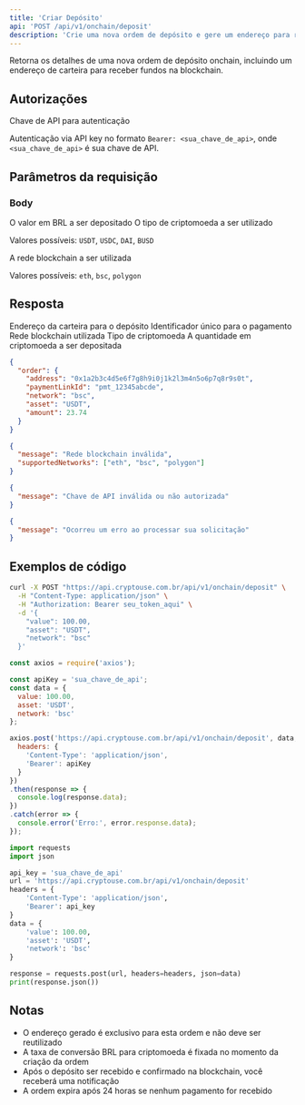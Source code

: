 ```yaml
---
title: 'Criar Depósito'
api: 'POST /api/v1/onchain/deposit'
description: 'Crie uma nova ordem de depósito e gere um endereço para receber fundos'
---
```


Retorna os detalhes de uma nova ordem de depósito onchain, incluindo um endereço de carteira para receber fundos na blockchain.

## Autorizações

<ParamField header="Bearer" type="string" required>
  Chave de API para autenticação
</ParamField>

Autenticação via API key no formato `Bearer: <sua_chave_de_api>`, onde `<sua_chave_de_api>` é sua chave de API.

## Parâmetros da requisição

### Body

<ParamField body="value" type="number" required>
  O valor em BRL a ser depositado
</ParamField>

<ParamField body="asset" type="string" required>
  O tipo de criptomoeda a ser utilizado
  
  Valores possíveis: `USDT`, `USDC`, `DAI`, `BUSD`
</ParamField>

<ParamField body="network" type="string" required>
  A rede blockchain a ser utilizada
  
  Valores possíveis: `eth`, `bsc`, `polygon`
</ParamField>

## Resposta

<ResponseField name="order" type="object">
  <Expandable title="Propriedades">
    <ResponseField name="address" type="string">
      Endereço da carteira para o depósito
    </ResponseField>
    <ResponseField name="paymentLinkId" type="string">
      Identificador único para o pagamento
    </ResponseField>
    <ResponseField name="network" type="string">
      Rede blockchain utilizada
    </ResponseField>
    <ResponseField name="asset" type="string">
      Tipo de criptomoeda
    </ResponseField>
    <ResponseField name="amount" type="number">
      A quantidade em criptomoeda a ser depositada
    </ResponseField>
  </Expandable>
</ResponseField>

<CodeGroup>

```json Sucesso (201)
{
  "order": {
    "address": "0x1a2b3c4d5e6f7g8h9i0j1k2l3m4n5o6p7q8r9s0t",
    "paymentLinkId": "pmt_12345abcde",
    "network": "bsc",
    "asset": "USDT",
    "amount": 23.74
  }
}
```

```json Erro de rede inválida (400)
{
  "message": "Rede blockchain inválida",
  "supportedNetworks": ["eth", "bsc", "polygon"]
}
```

```json Não autorizado (401)
{
  "message": "Chave de API inválida ou não autorizada"
}
```

```json Erro interno (500)
{
  "message": "Ocorreu um erro ao processar sua solicitação"
}
```

</CodeGroup>

## Exemplos de código

<CodeGroup>

```bash cURL
curl -X POST "https://api.cryptouse.com.br/api/v1/onchain/deposit" \
  -H "Content-Type: application/json" \
  -H "Authorization: Bearer seu_token_aqui" \
  -d '{
    "value": 100.00,
    "asset": "USDT",
    "network": "bsc"
  }'
```

```javascript Node.js
const axios = require('axios');

const apiKey = 'sua_chave_de_api';
const data = {
  value: 100.00,
  asset: 'USDT',
  network: 'bsc'
};

axios.post('https://api.cryptouse.com.br/api/v1/onchain/deposit', data, {
  headers: {
    'Content-Type': 'application/json',
    'Bearer': apiKey
  }
})
.then(response => {
  console.log(response.data);
})
.catch(error => {
  console.error('Erro:', error.response.data);
});
```

```python Python
import requests
import json

api_key = 'sua_chave_de_api'
url = 'https://api.cryptouse.com.br/api/v1/onchain/deposit'
headers = {
    'Content-Type': 'application/json',
    'Bearer': api_key
}
data = {
    'value': 100.00,
    'asset': 'USDT',
    'network': 'bsc'
}

response = requests.post(url, headers=headers, json=data)
print(response.json())
```

</CodeGroup>

## Notas

- O endereço gerado é exclusivo para esta ordem e não deve ser reutilizado
- A taxa de conversão BRL para criptomoeda é fixada no momento da criação da ordem
- Após o depósito ser recebido e confirmado na blockchain, você receberá uma notificação
- A ordem expira após 24 horas se nenhum pagamento for recebido 